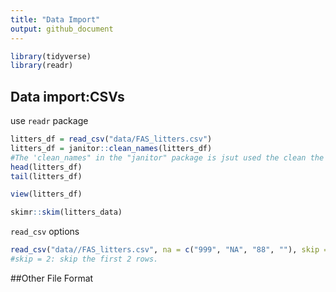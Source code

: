 ```yaml
---
title: "Data Import"
output: github_document
---
```



```r
library(tidyverse)
library(readr)
```

## Data import:CSVs

use `readr` package

```r
litters_df = read_csv("data/FAS_litters.csv")
litters_df = janitor::clean_names(litters_df)
#The 'clean_names" in the "janitor" package is jsut used the clean the variable names. 
head(litters_df)
tail(litters_df)
```

```r
view(litters_df)
```

```r
skimr::skim(litters_data)
```


`read_csv` options
```r
read_csv("data//FAS_litters.csv", na = c("999", "NA", "88", ""), skip = 2)
#skip = 2: skip the first 2 rows. 
```



##Other File Format

